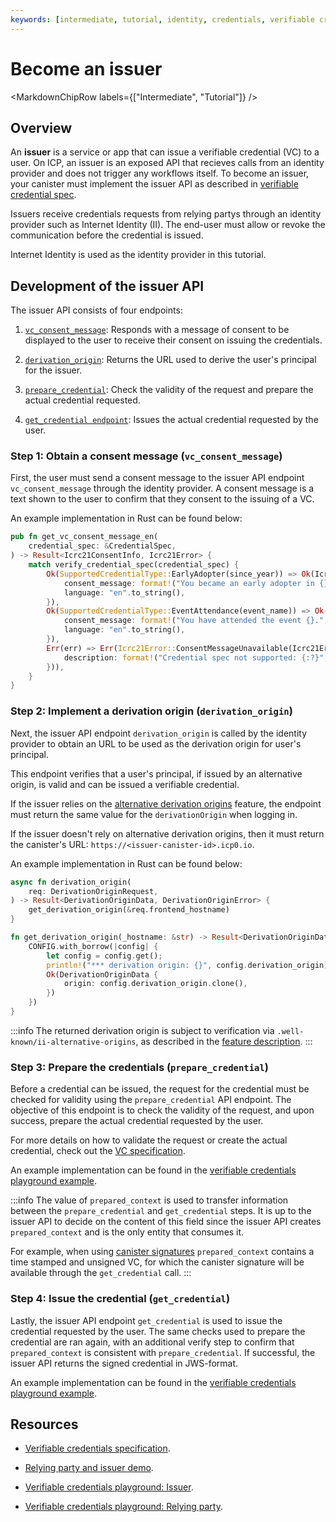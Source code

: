 ```yaml
---
keywords: [intermediate, tutorial, identity, credentials, verifiable credentials, issuer]
---
```



# Become an issuer

<MarkdownChipRow labels={["Intermediate", "Tutorial"]} />

## Overview

An **issuer** is a service or app that can issue a verifiable credential (VC) to a user. On ICP, an issuer is an exposed API that recieves calls from an identity provider and does not trigger any workflows itself. To become an issuer, your canister must implement the issuer API as described in [verifiable credential spec](https://github.com/dfinity/internet-identity/blob/main/docs/vc-spec.md).

Issuers receive credentials requests from relying partys through an identity provider such as Internet Identity (II). The end-user must allow or revoke the communication before the credential is issued.

Internet Identity is used as the identity provider in this tutorial.

## Development of the issuer API

The issuer API consists of four endpoints:

1. [`vc_consent_message`](https://github.com/dfinity/internet-identity/blob/main/docs/vc-spec.md#1-consent-message): Responds with a message of consent to be displayed to the user to receive their consent on issuing the credentials.

2. [`derivation_origin`](https://github.com/dfinity/internet-identity/blob/main/docs/vc-spec.md#2-derivation-origin): Returns the URL used to derive the user's principal for the issuer. 

3. [`prepare_credential`](https://github.com/dfinity/internet-identity/blob/main/docs/vc-spec.md#3-prepare-credential): Check the validity of the request and prepare the actual credential requested.

4. [`get_credential endpoint`](https://github.com/dfinity/internet-identity/blob/main/docs/vc-spec.md#4-get-credential): Issues the actual credential requested by the user.

### Step 1: Obtain a consent message (`vc_consent_message`)

First, the user must send a consent message to the issuer API endpoint `vc_consent_message` through the identity provider. A consent message is a text shown to the user to confirm that they consent to the issuing of a VC.

An example implementation in Rust can be found below:

```rust
pub fn get_vc_consent_message_en(
    credential_spec: &CredentialSpec,
) -> Result<Icrc21ConsentInfo, Icrc21Error> {
    match verify_credential_spec(credential_spec) {
        Ok(SupportedCredentialType::EarlyAdopter(since_year)) => Ok(Icrc21ConsentInfo {
            consent_message: format!("You became an early adopter in {}.", since_year),
            language: "en".to_string(),
        }),
        Ok(SupportedCredentialType::EventAttendance(event_name)) => Ok(Icrc21ConsentInfo {
            consent_message: format!("You have attended the event {}.", event_name),
            language: "en".to_string(),
        }),
        Err(err) => Err(Icrc21Error::ConsentMessageUnavailable(Icrc21ErrorInfo {
            description: format!("Credential spec not supported: {:?}", err),
        })),
    }
}
```

### Step 2: Implement a derivation origin (`derivation_origin`)

Next, the issuer API endpoint `derivation_origin` is called by the identity provider to obtain an URL to be used as the derivation origin for user's principal.

This endpoint verifies that a user's principal, if issued by an alternative origin, is valid and can be issued a verifiable credential.

If the issuer relies on the [alternative derivation origins](/docs/current/references/ii-spec#alternative-frontend-origins) feature, the endpoint must return the same value for the `derivationOrigin` when logging in.

If the issuer doesn't rely on alternative derivation origins, then it must return the canister's URL: `https://<issuer-canister-id>.icp0.io`.

An example implementation in Rust can be found below:

```rust
async fn derivation_origin(
    req: DerivationOriginRequest,
) -> Result<DerivationOriginData, DerivationOriginError> {
    get_derivation_origin(&req.frontend_hostname)
}

fn get_derivation_origin(_hostname: &str) -> Result<DerivationOriginData, DerivationOriginError> {
    CONFIG.with_borrow(|config| {
        let config = config.get();
        println!("*** derivation origin: {}", config.derivation_origin);
        Ok(DerivationOriginData {
            origin: config.derivation_origin.clone(),
        })
    })
}
```

:::info
The returned derivation origin is subject to verification via `.well-known/ii-alternative-origins`, as described in the [feature description](https://internetcomputer.org/docs/current/references/ii-spec#alternative-frontend-origins).
:::

### Step 3: Prepare the credentials (`prepare_credential`)

Before a credential can be issued, the request for the credential must be checked for validity using the `prepare_credential` API endpoint. The objective of this endpoint is to check the validity of the request, and upon success, prepare the actual credential requested by the user.

For more details on how to validate the request or create the actual credential, check out the [VC specification](https://github.com/dfinity/internet-identity/blob/main/docs/vc-spec.md).

An example implementation can be found in the [verifiable credentials playground example](https://github.com/dfinity/vc-playground/blob/b2f8cd5f5397b7b355b6503df5af3789834b79e9/issuer/src/main.rs#L557).

:::info
The value of `prepared_context` is used to transfer information between the `prepare_credential` and `get_credential` steps. It is up to the issuer API to decide on the content of this field since the issuer API creates `prepared_context` and is the only entity that consumes it.

For example, when using [canister signatures](https://internetcomputer.org/docs/current/references/ic-interface-spec#canister-signatures)
`prepared_context` contains a time stamped and unsigned VC, for which the canister signature will be available through the `get_credential` call.
:::

### Step 4: Issue the credential (`get_credential`)

Lastly, the issuer API endpoint `get_credential` is used to issue the credential requested by the user. The same checks used to prepare the credential are ran again, with an additional verify step to confirm that `prepared_context` is consistent with `prepare_credential`. If successful, the issuer API returns the signed credential in JWS-format.

An example implementation can be found in the [verifiable credentials playground example](https://github.com/dfinity/vc-playground/blob/b2f8cd5f5397b7b355b6503df5af3789834b79e9/issuer/src/main.rs#L557).

## Resources

- [Verifiable credentials specification](https://github.com/dfinity/internet-identity/blob/main/docs/vc-spec.md).

- [Relying party and issuer demo](https://github.com/dfinity/vc-playground/blob/main/issuer/src/main.rs).

- [Verifiable credentials playground: Issuer](https://metaissuer.vc/).

- [Verifiable credentials playground: Relying party](https://relyingparty.vc/).

